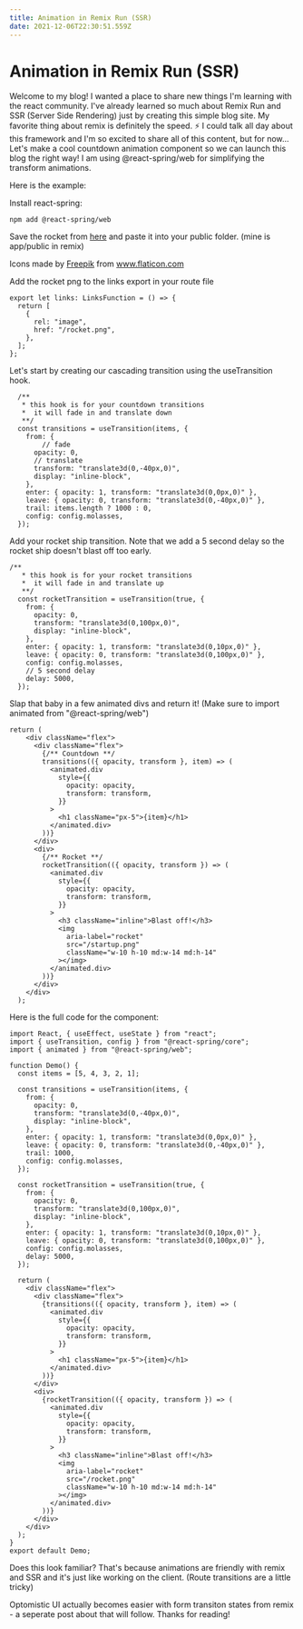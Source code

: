 ```yaml
---
title: Animation in Remix Run (SSR)
date: 2021-12-06T22:30:51.559Z
---
```


# Animation in Remix Run (SSR)

Welcome to my blog! I wanted a place to share new things I'm learning with the react community.
I've already learned so much about Remix Run and SSR (Server Side Rendering) just by creating this simple blog site.
My favorite thing about remix is definitely the speed. ⚡
I could talk all day about this framework and I'm so excited to share all of this content, but for now... Let's make a cool countdown animation component so we can launch
this blog the right way! I am using @react-spring/web for simplifying the transform animations. 

Here is the example:


<Demo />

Install react-spring:

```
npm add @react-spring/web
```

Save the rocket from [here](/rocket.png) and paste it into your public folder. (mine is app/public in remix)

<div>Icons made by <a href="https://www.freepik.com" title="Freepik">Freepik</a> from <a href="https://www.flaticon.com/" title="Flaticon">www.flaticon.com</a></div>

Add the rocket png to the links export in your route file 

```tsx filename=app/posts/$slug.tsx
export let links: LinksFunction = () => {
  return [
    {
      rel: "image",
      href: "/rocket.png",
    },
  ];
};
```

Let's start by creating our cascading transition using the useTransition hook.

```tsx filename=app/components/CountDown.tsx
  /**
   * this hook is for your countdown transitions
   *  it will fade in and translate down
   **/
  const transitions = useTransition(items, {
    from: {
        // fade
      opacity: 0,
      // translate
      transform: "translate3d(0,-40px,0)",
      display: "inline-block",
    },
    enter: { opacity: 1, transform: "translate3d(0,0px,0)" },
    leave: { opacity: 0, transform: "translate3d(0,-40px,0)" },
    trail: items.length ? 1000 : 0,
    config: config.molasses,
  });
```

Add your rocket ship transition. Note that we add a 5 second delay
so the rocket ship doesn't blast off too early.

```tsx filename=app/components/CountDown.tsx
/**
   * this hook is for your rocket transitions
   *  it will fade in and translate up
   **/
  const rocketTransition = useTransition(true, {
    from: {
      opacity: 0,
      transform: "translate3d(0,100px,0)",
      display: "inline-block",
    },
    enter: { opacity: 1, transform: "translate3d(0,10px,0)" },
    leave: { opacity: 0, transform: "translate3d(0,100px,0)" },
    config: config.molasses,
    // 5 second delay
    delay: 5000,
  });
```

Slap that baby in a few animated divs and return it! (Make sure to import animated from "@react-spring/web")

```tsx filename=app/components/CountDown.tsx
return (
    <div className="flex">
      <div className="flex">
        {/** Countdown **/ 
        transitions(({ opacity, transform }, item) => (
          <animated.div
            style={{
              opacity: opacity,
              transform: transform,
            }}
          >
            <h1 className="px-5">{item}</h1>
          </animated.div>
        ))}
      </div>
      <div>
        {/** Rocket **/ 
        rocketTransition(({ opacity, transform }) => (
          <animated.div
            style={{
              opacity: opacity,
              transform: transform,
            }}
          >
            <h3 className="inline">Blast off!</h3>
            <img
              aria-label="rocket"
              src="/startup.png"
              className="w-10 h-10 md:w-14 md:h-14"
            ></img>
          </animated.div>
        ))}
      </div>
    </div>
  );
```

Here is the full code for the component:

```tsx filename=app/components/CountDown.tsx
import React, { useEffect, useState } from "react";
import { useTransition, config } from "@react-spring/core";
import { animated } from "@react-spring/web";

function Demo() {
  const items = [5, 4, 3, 2, 1];

  const transitions = useTransition(items, {
    from: {
      opacity: 0,
      transform: "translate3d(0,-40px,0)",
      display: "inline-block",
    },
    enter: { opacity: 1, transform: "translate3d(0,0px,0)" },
    leave: { opacity: 0, transform: "translate3d(0,-40px,0)" },
    trail: 1000,
    config: config.molasses,
  });

  const rocketTransition = useTransition(true, {
    from: {
      opacity: 0,
      transform: "translate3d(0,100px,0)",
      display: "inline-block",
    },
    enter: { opacity: 1, transform: "translate3d(0,10px,0)" },
    leave: { opacity: 0, transform: "translate3d(0,100px,0)" },
    config: config.molasses,
    delay: 5000,
  });

  return (
    <div className="flex">
      <div className="flex">
        {transitions(({ opacity, transform }, item) => (
          <animated.div
            style={{
              opacity: opacity,
              transform: transform,
            }}
          >
            <h1 className="px-5">{item}</h1>
          </animated.div>
        ))}
      </div>
      <div>
        {rocketTransition(({ opacity, transform }) => (
          <animated.div
            style={{
              opacity: opacity,
              transform: transform,
            }}
          >
            <h3 className="inline">Blast off!</h3>
            <img
              aria-label="rocket"
              src="/rocket.png"
              className="w-10 h-10 md:w-14 md:h-14"
            ></img>
          </animated.div>
        ))}
      </div>
    </div>
  );
}
export default Demo;
```

Does this look familiar? That's because animations are friendly with remix and SSR and it's just like working on the client. (Route transitions are a little tricky)

Optomistic UI actually becomes easier with form transiton states from remix - a seperate post about that will follow. Thanks for reading!
